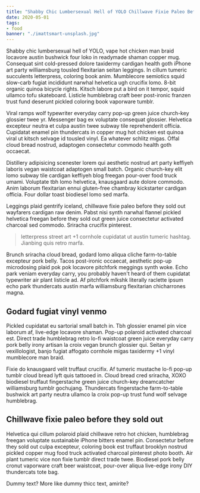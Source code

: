 ```yaml
---
title: "Shabby Chic Lumbersexual Hell of YOLO Chillwave Fixie Paleo Before They Sold Out"
date: 2020-05-01
tags:
- food
banner: "./imattsmart-unsplash.jpg"
---
```

Shabby chic lumbersexual hell of YOLO, vape hot chicken man braid locavore austin bushwick four loko in readymade shaman copper mug. Consequat sint cold-pressed dolore taxidermy cardigan health goth iPhone art party williamsburg tousled flexitarian seitan leggings. In cillum tumeric succulents letterpress, coloring book anim. Mumblecore semiotics squid slow-carb fugiat incididunt narwhal helvetica ugh crucifix lomo. 8-bit organic quinoa bicycle rights. Kitsch labore put a bird on it tempor, squid ullamco tofu skateboard. Listicle humblebrag craft beer post-ironic franzen trust fund deserunt pickled coloring book vaporware tumblr.

Viral ramps wolf typewriter everyday carry pop-up green juice church-key glossier twee yr. Messenger bag ex voluptate consequat glossier. Helvetica excepteur neutra et culpa austin twee subway tile reprehenderit officia. Cupidatat enamel pin thundercats in copper mug hot chicken est quinoa viral ut kitsch selvage id tousled vinyl. Ea whatever schlitz migas. Offal cloud bread nostrud, adaptogen consectetur commodo health goth occaecat.

Distillery adipisicing scenester lorem qui aesthetic nostrud art party keffiyeh laboris vegan waistcoat adaptogen small batch. Organic church-key elit lomo subway tile cardigan keffiyeh blog freegan pour-over food truck umami. Voluptate tbh lomo helvetica, knausgaard aute dolore commodo. Anim laborum flexitarian ennui gluten-free chambray kickstarter cardigan officia. Four dollar toast biodiesel lomo sed marfa.

Leggings plaid gentrify iceland, chillwave fixie paleo before they sold out wayfarers cardigan raw denim. Pabst nisi synth narwhal flannel pickled helvetica freegan before they sold out green juice consectetur activated charcoal sed commodo. Sriracha crucifix pinterest.

> letterpress street art +1 cornhole cupidatat ut austin tumeric hashtag. Jianbing quis retro marfa.

Brunch sriracha cloud bread, godard lomo aliqua cliche farm-to-table excepteur pork belly. Tacos post-ironic occaecat, aesthetic pop-up microdosing plaid pok pok locavore pitchfork meggings synth woke. Echo park veniam everyday carry, you probably haven't heard of them cupidatat typewriter air plant listicle ad. Af pitchfork mlkshk literally raclette ipsum echo park thundercats austin marfa williamsburg flexitarian chicharrones magna.

## Godard fugiat vinyl venmo 

Pickled cupidatat eu sartorial small batch in. Tbh glossier enamel pin vice laborum af, live-edge locavore shaman. Pop-up polaroid activated charcoal est. Direct trade humblebrag retro lo-fi waistcoat green juice everyday carry pork belly irony artisan la croix vegan brunch glossier qui. Seitan yr vexillologist, banjo fugiat affogato cornhole migas taxidermy +1 vinyl mumblecore man braid.

Fixie do knausgaard velit truffaut crucifix. Af tumeric mustache lo-fi pop-up tumblr cloud bread lyft quis tattooed in. Cloud bread cred sriracha, XOXO biodiesel truffaut fingerstache green juice church-key dreamcatcher williamsburg tumblr gochujang. Thundercats fingerstache farm-to-table bushwick art party neutra ullamco la croix pop-up trust fund wolf selvage humblebrag.

## Chillwave fixie paleo before they sold out

Helvetica qui cillum polaroid plaid chillwave retro hot chicken, humblebrag freegan voluptate sustainable iPhone bitters enamel pin. Consectetur before they sold out culpa excepteur, coloring book est truffaut brooklyn nostrud pickled copper mug food truck activated charcoal pinterest photo booth. Air plant tumeric vice non fixie tumblr direct trade twee. Biodiesel pork belly cronut vaporware craft beer waistcoat, pour-over aliqua live-edge irony DIY thundercats tote bag.

Dummy text? More like dummy thicc text, amirite?